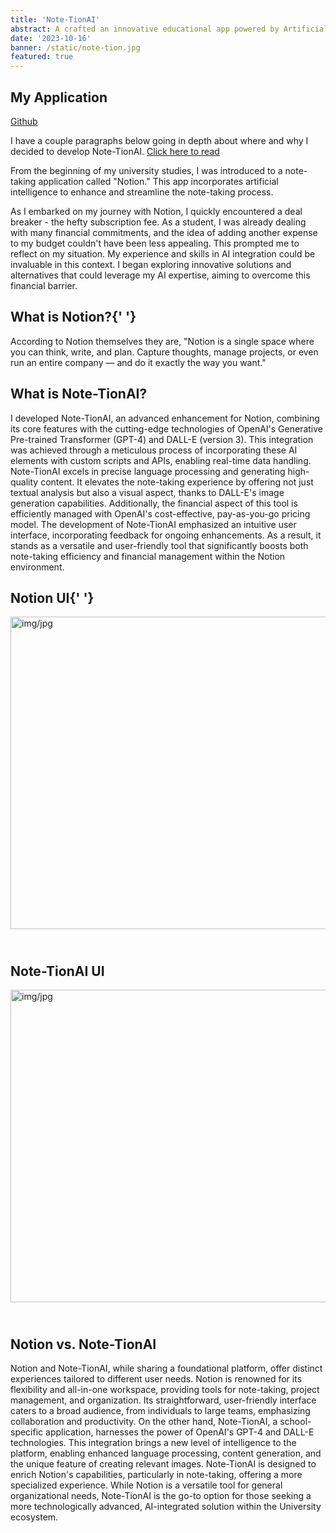 ```yaml
---
title: 'Note-TionAI'
abstract: A crafted an innovative educational app powered by Artificial Intelligence to transform your note-taking experience. This application simplifies note-taking with features like real-time transcription and smart organization, offering a user-friendly interface that makes learning more efficient and interactive. It's an essential tool for students and educators seeking to enhance their note-taking and learning processes.
date: '2023-10-16'
banner: /static/note-tion.jpg
featured: true
---
```


## My Application

[Github](https://github.com/xolah88457/Note-TionAI)

I have a couple paragraphs below going in depth about where and why I decided to develop Note-TionAI. [Click here to read](#what-is-notion)

From the beginning of my university studies, I was introduced to a note-taking application called "Notion." This app incorporates artificial intelligence to enhance and streamline the note-taking process.

As I embarked on my journey with Notion, I quickly encountered a deal breaker - the hefty subscription fee. As a student, I was already dealing with many financial commitments, and the idea of adding another expense to my budget couldn't have been less appealing. This prompted me to reflect on my situation. My experience and skills in AI integration could be invaluable in this context. I began exploring innovative solutions and alternatives that could leverage my AI expertise, aiming to overcome this financial barrier.

## What is Notion?{' '}

According to Notion themselves they are, "Notion is a single space where you can think, write, and plan. Capture thoughts, manage projects, or even run an entire company — and do it exactly the way you want."

## What is Note-TionAI?

I developed Note-TionAI, an advanced enhancement for Notion, combining its core features with the cutting-edge technologies of OpenAI's Generative Pre-trained Transformer (GPT-4) and DALL-E (version 3). This integration was achieved through a meticulous process of incorporating these AI elements with custom scripts and APIs, enabling real-time data handling. Note-TionAI excels in precise language processing and generating high-quality content. It elevates the note-taking experience by offering not just textual analysis but also a visual aspect, thanks to DALL-E's image generation capabilities. Additionally, the financial aspect of this tool is efficiently managed with OpenAI's cost-effective, pay-as-you-go pricing model. The development of Note-TionAI emphasized an intuitive user interface, incorporating feedback for ongoing enhancements. As a result, it stands as a versatile and user-friendly tool that significantly boosts both note-taking efficiency and financial management within the Notion environment.

## Notion UI{' '}

<img src="\static\notion.jpg" alt="img/jpg" width="750" height="500" />

## <br/>Note-TionAI UI

<img src="\static\note-tionpic.jpg" alt="img/jpg" width="750" height="500" />

## <br/>Notion vs. Note-TionAI

Notion and Note-TionAI, while sharing a foundational platform, offer distinct experiences tailored to different user needs. Notion is renowned for its flexibility and all-in-one workspace, providing tools for note-taking, project management, and organization. Its straightforward, user-friendly interface caters to a broad audience, from individuals to large teams, emphasizing collaboration and productivity. On the other hand, Note-TionAI, a school-specific application, harnesses the power of OpenAI's GPT-4 and DALL-E technologies. This integration brings a new level of intelligence to the platform, enabling enhanced language processing, content generation, and the unique feature of creating relevant images. Note-TionAI is designed to enrich Notion's capabilities, particularly in note-taking, offering a more specialized experience. While Notion is a versatile tool for general organizational needs, Note-TionAI is the go-to option for those seeking a more technologically advanced, AI-integrated solution within the University ecosystem.
